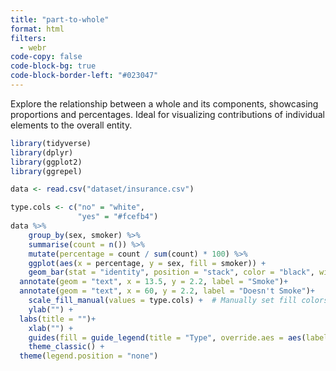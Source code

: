 ```yaml
---
title: "part-to-whole"
format: html
filters:
  - webr
code-copy: false
code-block-bg: true
code-block-border-left: "#023047"
---
```


Explore the relationship between a whole and its components, showcasing proportions and percentages. Ideal for visualizing contributions of individual elements to the overall entity.

```r
library(tidyverse)
library(dplyr)
library(ggplot2)
library(ggrepel)
```

```r
data <- read.csv("dataset/insurance.csv")
```


```r
type.cols <- c("no" = "white",
               "yes" = "#fcefb4")
data %>%
    group_by(sex, smoker) %>%
    summarise(count = n()) %>%
    mutate(percentage = count / sum(count) * 100) %>%
    ggplot(aes(x = percentage, y = sex, fill = smoker)) +
    geom_bar(stat = "identity", position = "stack", color = "black", width=0.2) +
  annotate(geom = "text", x = 13.5, y = 2.2, label = "Smoke")+
  annotate(geom = "text", x = 60, y = 2.2, label = "Doesn't Smoke")+
    scale_fill_manual(values = type.cols) +  # Manually set fill colors
    ylab("") +
  labs(title = "")+
    xlab("") +
    guides(fill = guide_legend(title = "Type", override.aes = aes(label = ""))) +
    theme_classic() +
  theme(legend.position = "none")



```
 
 